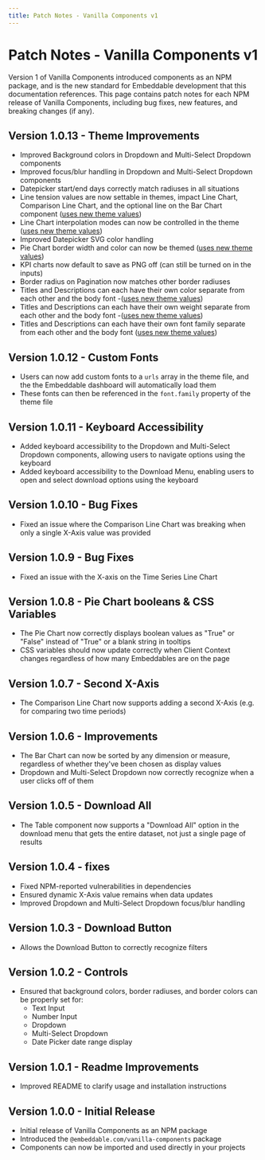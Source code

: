 ```yaml
---
title: Patch Notes - Vanilla Components v1 
---
```


# Patch Notes - Vanilla Components v1

Version 1 of Vanilla Components introduced components as an NPM package, and is the new standard for Embeddable development that this documentation references. This page contains patch notes for each NPM release of Vanilla Components, including bug fixes, new features, and breaking changes (if any).

## Version 1.0.13 - Theme Improvements
  - Improved Background colors in Dropdown and Multi-Select Dropdown components
  - Improved focus/blur handling in Dropdown and Multi-Select Dropdown components
  - Datepicker start/end days correctly match radiuses in all situations
  - Line tension values are now settable in themes, impact Line Chart, Comparison Line Chart, and the optional line on the Bar Chart component ([uses new theme values](https://github.com/embeddable-hq/vanilla-components-v1/blob/main/src/themes/theme.ts))
  - Line Chart interpolation modes can now be controlled in the theme ([uses new theme values](https://github.com/embeddable-hq/vanilla-components-v1/blob/main/src/themes/theme.ts))
  - Improved Datepicker SVG color handling
  - Pie Chart border width and color can now be themed ([uses new theme values](https://github.com/embeddable-hq/vanilla-components-v1/blob/main/src/themes/theme.ts))
  - KPI charts now default to save as PNG off (can still be turned on in the inputs)
  - Border radius on Pagination now matches other border radiuses
  - Titles and Descriptions can each have their own color separate from each other and the body font -([uses new theme values](https://github.com/embeddable-hq/vanilla-components-v1/blob/main/src/themes/theme.ts))
  - Titles and Descriptions can each have their own weight separate from each other and the body font -([uses new theme values](https://github.com/embeddable-hq/vanilla-components-v1/blob/main/src/themes/theme.ts))
  - Titles and Descriptions can each have their own font family separate from each other and the body font ([uses new theme values](https://github.com/embeddable-hq/vanilla-components-v1/blob/main/src/themes/theme.ts))

## Version 1.0.12 - Custom Fonts
  - Users can now add custom fonts to a `urls` array in the theme file, and the the Embeddable dashboard will automatically load them
  - These fonts can then be referenced in the `font.family` property of the theme file

## Version 1.0.11 - Keyboard Accessibility
  - Added keyboard accessibility to the Dropdown and Multi-Select Dropdown components, allowing users to navigate options using the keyboard
  - Added keyboard accessibility to the Download Menu, enabling users to open and select download options using the keyboard

## Version 1.0.10 - Bug Fixes
  - Fixed an issue where the Comparison Line Chart was breaking when only a single X-Axis value was provided

## Version 1.0.9 - Bug Fixes
  - Fixed an issue with the X-axis on the Time Series Line Chart

## Version 1.0.8 - Pie Chart booleans & CSS Variables
  - The Pie Chart now correctly displays boolean values as "True" or "False" instead of "True" or a blank string in tooltips
  - CSS variables should now update correctly when Client Context changes regardless of how many Embeddables are on the page

## Version 1.0.7 - Second X-Axis
  - The Comparison Line Chart now supports adding a second X-Axis (e.g. for comparing two time periods)

## Version 1.0.6 - Improvements
  - The Bar Chart can now be sorted by any dimension or measure, regardless of whether they've been chosen as display values
  - Dropdown and Multi-Select Dropdown now correctly recognize when a user clicks off of them

## Version 1.0.5 - Download All
  - The Table component now supports a "Download All" option in the download menu that gets the entire dataset, not just a single page of results

## Version 1.0.4 - fixes
  - Fixed NPM-reported vulnerabilities in dependencies
  - Ensured dynamic X-Axis value remains when data updates
  - Improved Dropdown and Multi-Select Dropdown focus/blur handling

## Version 1.0.3 - Download Button
 - Allows the Download Button to correctly recognize filters

## Version 1.0.2 - Controls

  - Ensured that background colors, border radiuses, and border colors can be properly set for:
    - Text Input
    - Number Input
    - Dropdown
    - Multi-Select Dropdown
    - Date Picker date range display

## Version 1.0.1 - Readme Improvements
 - Improved README to clarify usage and installation instructions

## Version 1.0.0 - Initial Release

 - Initial release of Vanilla Components as an NPM package
 - Introduced the `@embeddable.com/vanilla-components` package
 - Components can now be imported and used directly in your projects